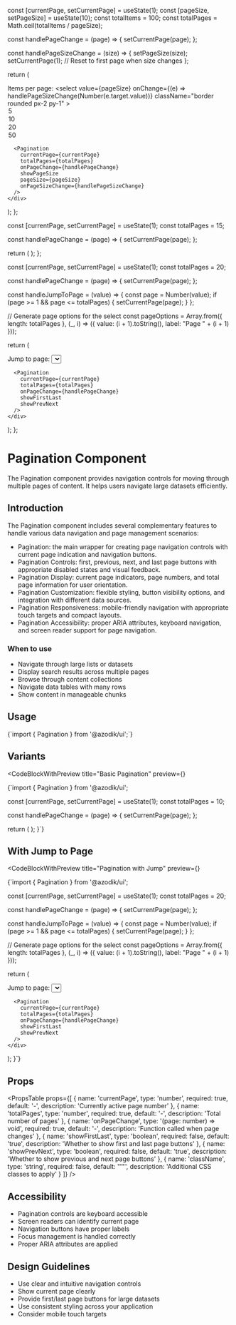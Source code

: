 
  const [currentPage, setCurrentPage] = useState(1);
  const [pageSize, setPageSize] = useState(10);
  const totalItems = 100;
  const totalPages = Math.ceil(totalItems / pageSize);

  const handlePageChange = (page) => {
    setCurrentPage(page);
  };

  const handlePageSizeChange = (size) => {
    setPageSize(size);
    setCurrentPage(1); // Reset to first page when size changes
  };

  return (
    <div className="flex-vertical">
      <div className="flex items-center gap-4">
        <span>Items per page:</span>
        <select 
          value={pageSize} 
          onChange={(e) => handlePageSizeChange(Number(e.target.value))}
          className="border rounded px-2 py-1"
        >
          <option value={5}>5</option>
          <option value={10}>10</option>
          <option value={20}>20</option>
          <option value={50}>50</option>
        </select>
      </div>
      
      <Pagination
        currentPage={currentPage}
        totalPages={totalPages}
        onPageChange={handlePageChange}
        showPageSize
        pageSize={pageSize}
        onPageSizeChange={handlePageSizeChange}
      />
    </div>
  );
};

  const [currentPage, setCurrentPage] = useState(1);
  const totalPages = 15;

  const handlePageChange = (page) => {
    setCurrentPage(page);
  };

  return (
    <Pagination
      currentPage={currentPage}
      totalPages={totalPages}
      onPageChange={handlePageChange}
      className="custom-pagination"
      showFirstLast
      showPrevNext
      maxVisiblePages={5}
    />
  );
};

  const [currentPage, setCurrentPage] = useState(1);
  const totalPages = 20;

  const handlePageChange = (page) => {
    setCurrentPage(page);
  };

  const handleJumpToPage = (value) => {
    const page = Number(value);
    if (page >= 1 && page <= totalPages) {
      setCurrentPage(page);
    }
  };

  // Generate page options for the select
  const pageOptions = Array.from({ length: totalPages }, (_, i) => ({
    value: (i + 1).toString(),
    label: "Page " + (i + 1)
  }));

  return (
    <div className="flex-vertical">
      <div className="flex items-center gap-2">
        <span>Jump to page:</span>
        <Select
          value={currentPage.toString()}
          onChange={handleJumpToPage}
          options={pageOptions}
          placeholder="Select page"
          className="w-32"
        />
      </div>
      
      <Pagination
        currentPage={currentPage}
        totalPages={totalPages}
        onPageChange={handlePageChange}
        showFirstLast
        showPrevNext
      />
    </div>
  );
};

# Pagination Component

The Pagination component provides navigation controls for moving through multiple pages of content. It helps users navigate large datasets efficiently.

## Introduction

The Pagination component includes several complementary features to handle various data navigation and page management scenarios:

- Pagination: the main wrapper for creating page navigation controls with current page indication and navigation buttons.
- Pagination Controls: first, previous, next, and last page buttons with appropriate disabled states and visual feedback.
- Pagination Display: current page indicators, page numbers, and total page information for user orientation.
- Pagination Customization: flexible styling, button visibility options, and integration with different data sources.
- Pagination Responsiveness: mobile-friendly navigation with appropriate touch targets and compact layouts.
- Pagination Accessibility: proper ARIA attributes, keyboard navigation, and screen reader support for page navigation.

### When to use
- Navigate through large lists or datasets
- Display search results across multiple pages
- Browse through content collections
- Navigate data tables with many rows
- Show content in manageable chunks

## Usage

<CodeBlock language="tsx">
{`import { Pagination } from '@azodik/ui';`}
</CodeBlock>

## Variants

<CodeBlockWithPreview 
  title="Basic Pagination"
  preview={<CustomStyledPaginationExample />}
>
{`import { Pagination } from '@azodik/ui';

  const [currentPage, setCurrentPage] = useState(1);
  const totalPages = 10;

  const handlePageChange = (page) => {
    setCurrentPage(page);
  };

  return (
    <Pagination
      currentPage={currentPage}
      totalPages={totalPages}
      onPageChange={handlePageChange}
      showFirstLast
      showPrevNext
    />
  );
}`}
</CodeBlockWithPreview>

## With Jump to Page

<CodeBlockWithPreview 
  title="Pagination with Jump"
  preview={<JumpPaginationExample />}
>
{`import { Pagination } from '@azodik/ui';

  const [currentPage, setCurrentPage] = useState(1);
  const totalPages = 20;

  const handlePageChange = (page) => {
    setCurrentPage(page);
  };

  const handleJumpToPage = (value) => {
    const page = Number(value);
    if (page >= 1 && page <= totalPages) {
      setCurrentPage(page);
    }
  };

  // Generate page options for the select
  const pageOptions = Array.from({ length: totalPages }, (_, i) => ({
    value: (i + 1).toString(),
    label: "Page " + (i + 1)
  }));

  return (
    <div className="flex-vertical">
      <div className="flex items-center gap-2">
        <span>Jump to page:</span>
        <Select
          value={currentPage.toString()}
          onChange={handleJumpToPage}
          options={pageOptions}
          placeholder="Select page"
          className="w-32"
        />
      </div>
      
      <Pagination
        currentPage={currentPage}
        totalPages={totalPages}
        onPageChange={handlePageChange}
        showFirstLast
        showPrevNext
      />
    </div>
  );
}`}
</CodeBlockWithPreview>

## Props

<PropsTable props={[
  {
    name: 'currentPage',
    type: 'number',
    required: true,
    default: '-',
    description: 'Currently active page number'
  },
  {
    name: 'totalPages',
    type: 'number',
    required: true,
    default: '-',
    description: 'Total number of pages'
  },
  {
    name: 'onPageChange',
    type: '(page: number) => void',
    required: true,
    default: '-',
    description: 'Function called when page changes'
  },
  {
    name: 'showFirstLast',
    type: 'boolean',
    required: false,
    default: 'true',
    description: 'Whether to show first and last page buttons'
  },
  {
    name: 'showPrevNext',
    type: 'boolean',
    required: false,
    default: 'true',
    description: 'Whether to show previous and next page buttons'
  },
  {
    name: 'className',
    type: 'string',
    required: false,
    default: '""',
    description: 'Additional CSS classes to apply'
  }
]} />

## Accessibility

- Pagination controls are keyboard accessible
- Screen readers can identify current page
- Navigation buttons have proper labels
- Focus management is handled correctly
- Proper ARIA attributes are applied

## Design Guidelines

- Use clear and intuitive navigation controls
- Show current page clearly
- Provide first/last page buttons for large datasets
- Use consistent styling across your application
- Consider mobile touch targets
